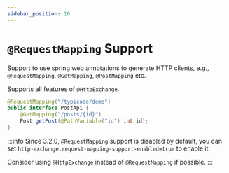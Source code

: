 ```yaml
---
sidebar_position: 10
---
```


# `@RequestMapping` Support

Support to use spring web annotations to generate HTTP clients, e.g., `@RequestMapping`, `@GetMapping`, `@PostMapping` etc.

Supports all features of `@HttpExchange`.

```java
@RequestMapping("/typicode/demo")
public interface PostApi {
    @GetMapping("/posts/{id}")
    Post getPost(@PathVariable("id") int id);
}
```

:::info
Since 3.2.0, `@RequestMapping` support is disabled by default, you can set `http-exchange.request-mapping-support-enabled=true` to enable it.

Consider using `@HttpExchange` instead of `@RequestMapping` if possible.
:::
